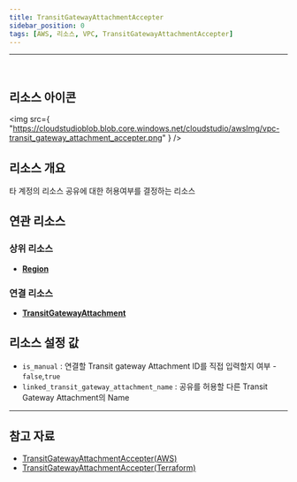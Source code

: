 ```yaml
---
title: TransitGatewayAttachmentAccepter
sidebar_position: 0
tags: [AWS, 리소스, VPC, TransitGatewayAttachmentAccepter]
---
```


<hr />
<br />

## 리소스 아이콘

<img
    src={
        "https://cloudstudioblob.blob.core.windows.net/cloudstudio/awsImg/vpc-transit_gateway_attachment_accepter.png"
    }
/>

## 리소스 개요

타 계정의 리소스 공유에 대한 허용여부를 결정하는 리소스

## 연관 리소스

### 상위 리소스

-   [**Region**](https://docs.cstudio.app/docs/resource/aws/Base/Region)

### 연결 리소스

-   [**TransitGatewayAttachment**](https://docs.cstudio.app/docs/resource/aws/Vpc/TransitGatewayAttachment)

## 리소스 설정 값

-   `is_manual` : 연결할 Transit gateway Attachment ID를 직접 입력할지 여부 - `false`,`true`
-   `linked_transit_gateway_attachment_name` : 공유를 허용할 다른 Transit Gateway Attachment의 Name


---

## 참고 자료

-   [TransitGatewayAttachmentAccepter(AWS)](https://docs.aws.amazon.com/ko_kr/vpc/latest/tgw/tgw-vpc-attachments.html)
-   [TransitGatewayAttachmentAccepter(Terraform)](https://registry.terraform.io/providers/hashicorp/aws/latest/docs/resources/ec2_transit_gateway_vpc_attachment_accepter)
